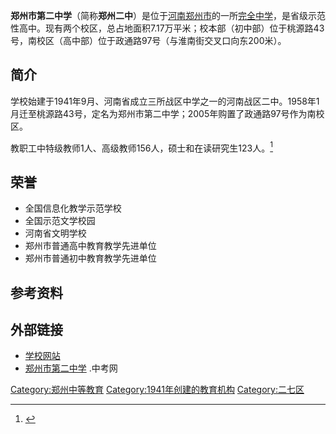 {{Infobox School
| name           = 郑州市第二中学
| other_name     = Zhengzhou No.2 Middle School
| motto          = 
| established    = 
| closed         = 
| type           = [[完全中学|完全中学]]
| principal      = 
| area           = 7.17万平米
| telephone      = 
| address        = [[郑州市|郑州市]][[二七区|二七区]]碧沙岗商圈桃源路43号
| location       = {{coord|34|44|23.55|N|113|38|11.68|E|display=inline,title|region:CN}}
| website        = [http://zz2z.zzedu.net.cn/ 郑州市第二中学]
}}

'''郑州市第二中学'''（简称'''郑州二中'''）是位于[[河南|河南]][[郑州市|郑州市]]的一所[[完全中学|完全中学]]，是省级示范性高中。现有两个校区，总占地面积7.17万平米；校本部（初中部）位于桃源路43号，南校区（高中部）位于政通路97号（与淮南街交叉口向东200米）。

== 简介 ==
学校始建于1941年9月、河南省成立三所战区中学之一的河南战区二中。1958年1月迁至桃源路43号，定名为郑州市第二中学；2005年购置了政通路97号作为南校区。

教职工中特级教师1人、高级教师156人，硕士和在读研究生123人。<ref >{{cite web |url=http://zz2z.zzedu.net.cn/zjez/xxgk/index.shtml |language= |title=学校概况 |publisher=郑州市第二中学 |date= |accessdate=2015-8 |archive-date=2015-05-30 |archive-url=https://web.archive.org/web/20150530020233/http://zz2z.zzedu.net.cn/zjez/xxgk/index.shtml |dead-url=no }}</ref>

== 荣誉 ==
*全国信息化教学示范学校
*全国示范文学校园
*河南省文明学校
*郑州市普通高中教育教学先进单位
*郑州市普通初中教育教学先进单位

== 参考资料 ==
{{reflist}}

== 外部链接 ==
*[http://zz2z.zzedu.net.cn/ 学校网站] {{Wayback|url=http://zz2z.zzedu.net.cn/ |date=20150831141556 }}
*[http://zz.zhongkao.com/zdgz/eq/zzez/ 郑州市第二中学] {{Wayback|url=http://zz.zhongkao.com/zdgz/eq/zzez/ |date=20150923233759 }}.中考网

{{河南省示范性普通高级中学}}
{{C20慕课联盟}}
{{DEFAULTSORT:}}
[[Category:郑州中等教育|Category:郑州中等教育]]
[[Category:1941年创建的教育机构|Category:1941年创建的教育机构]]
[[Category:二七区|Category:二七区]]